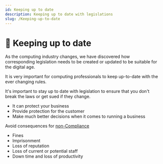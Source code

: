 ```yaml
---
id: Keeping up to date
description: Keeping up to date with legislations
slug: /Keeping-up-to-date
---
```


# 📅 Keeping up to date


As the computing industry changes, we have discovered how corresponding legislation needs to be created or updated to be suitable for the digital age. 

It is very important for computing professionals to keep up-to-date with the ever changing rules. 


It's important to stay up to date with legislation to ensure that you don't break the laws or get sued if they change.

- It can protect your business
- Provide protection for the customer
- Make much better decisions when it comes to running a business

Avoid consequences for [non-Compliance](/docs/Hacker-Groups/#non-compliance) 


- Fines
- Imprisonment
- Loss of reputation
- Loss of current or potential staff
- Down time and loss of productivity